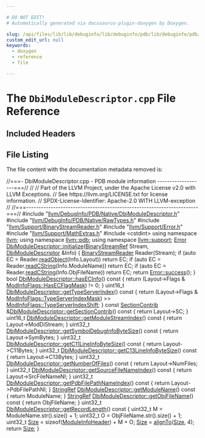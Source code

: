 ```yaml
---

# DO NOT EDIT!
# Automatically generated via docusaurus-plugin-doxygen by Doxygen.

slug: /api/files/lib/lib/debuginfo/lib/debuginfo/pdb/lib/debuginfo/pdb/native/dbimoduledescriptor-cpp
custom_edit_url: null
keywords:
  - doxygen
  - reference
  - file

---
```





# The `DbiModuleDescriptor.cpp` File Reference

<DoxygenPage pluginConfig={pluginConfig}>



## Included Headers

<IncludesList>
<IncludesListItem
  filePath="llvm/DebugInfo/PDB/Native/DbiModuleDescriptor.h"
  permalink="/docs/api/files/include/include/llvm/include/llvm/debuginfo/include/llvm/debuginfo/pdb/include/llvm/debuginfo/pdb/native/dbimoduledescriptor-h"
  isLocal="true" />
<IncludesListItem
  filePath="llvm/DebugInfo/PDB/Native/RawTypes.h"
  permalink="/docs/api/files/include/include/llvm/include/llvm/debuginfo/include/llvm/debuginfo/pdb/include/llvm/debuginfo/pdb/native/rawtypes-h"
  isLocal="true" />
<IncludesListItem
  filePath="llvm/Support/BinaryStreamReader.h"
  permalink="/docs/api/files/include/include/llvm/include/llvm/support/binarystreamreader-h"
  isLocal="true" />
<IncludesListItem
  filePath="llvm/Support/Error.h"
  permalink="/docs/api/files/include/include/llvm/include/llvm/support/error-h"
  isLocal="true" />
<IncludesListItem
  filePath="llvm/Support/MathExtras.h"
  permalink="/docs/api/files/include/include/llvm/include/llvm/support/mathextras-h"
  isLocal="true" />
<IncludesListItem
  filePath="cstdint"
  permalink=""
  isLocal="false" />
</IncludesList>


## File Listing

The file content with the documentation metadata removed is:

<ProgramListing>

<Link id="l00001" /><CodeLine lineNumber="1"><span class="doxyHighlightComment">//===- DbiModuleDescriptor.cpp - PDB module information -------------------===//</span></CodeLine>
<Link id="l00002" /><CodeLine lineNumber="2"><span class="doxyHighlightComment">//</span></CodeLine>
<Link id="l00003" /><CodeLine lineNumber="3"><span class="doxyHighlightComment">// Part of the LLVM Project, under the Apache License v2.0 with LLVM Exceptions.</span></CodeLine>
<Link id="l00004" /><CodeLine lineNumber="4"><span class="doxyHighlightComment">// See https://llvm.org/LICENSE.txt for license information.</span></CodeLine>
<Link id="l00005" /><CodeLine lineNumber="5"><span class="doxyHighlightComment">// SPDX-License-Identifier: Apache-2.0 WITH LLVM-exception</span></CodeLine>
<Link id="l00006" /><CodeLine lineNumber="6"><span class="doxyHighlightComment">//</span></CodeLine>
<Link id="l00007" /><CodeLine lineNumber="7"><span class="doxyHighlightComment">//===----------------------------------------------------------------------===//</span></CodeLine>
<Link id="l00008" /><CodeLine lineNumber="8"></CodeLine>
<Link id="l00009" /><CodeLine lineNumber="9"><span class="doxyHighlightPreprocessor">#include &quot;<a href="/docs/api/files/include/include/llvm/include/llvm/debuginfo/include/llvm/debuginfo/pdb/include/llvm/debuginfo/pdb/native/dbimoduledescriptor-h">llvm/DebugInfo/PDB/Native/DbiModuleDescriptor.h</a>&quot;</span></CodeLine>
<Link id="l00010" /><CodeLine lineNumber="10"><span class="doxyHighlightPreprocessor">#include &quot;<a href="/docs/api/files/include/include/llvm/include/llvm/debuginfo/include/llvm/debuginfo/pdb/include/llvm/debuginfo/pdb/native/rawtypes-h">llvm/DebugInfo/PDB/Native/RawTypes.h</a>&quot;</span></CodeLine>
<Link id="l00011" /><CodeLine lineNumber="11"><span class="doxyHighlightPreprocessor">#include &quot;<a href="/docs/api/files/include/include/llvm/include/llvm/support/binarystreamreader-h">llvm/Support/BinaryStreamReader.h</a>&quot;</span></CodeLine>
<Link id="l00012" /><CodeLine lineNumber="12"><span class="doxyHighlightPreprocessor">#include &quot;<a href="/docs/api/files/include/include/llvm/include/llvm/support/error-h">llvm/Support/Error.h</a>&quot;</span></CodeLine>
<Link id="l00013" /><CodeLine lineNumber="13"><span class="doxyHighlightPreprocessor">#include &quot;<a href="/docs/api/files/include/include/llvm/include/llvm/support/mathextras-h">llvm/Support/MathExtras.h</a>&quot;</span></CodeLine>
<Link id="l00014" /><CodeLine lineNumber="14"><span class="doxyHighlightPreprocessor">#include &lt;cstdint&gt;</span></CodeLine>
<Link id="l00015" /><CodeLine lineNumber="15"></CodeLine>
<Link id="l00016" /><CodeLine lineNumber="16"><span class="doxyHighlightKeyword">using namespace </span><span class="doxyHighlight"><a href="/docs/api/namespaces/llvm">llvm</a>;</span></CodeLine>
<Link id="l00017" /><CodeLine lineNumber="17"><span class="doxyHighlightKeyword">using namespace </span><span class="doxyHighlight"><a href="/docs/api/namespaces/llvm/pdb">llvm::pdb</a>;</span></CodeLine>
<Link id="l00018" /><CodeLine lineNumber="18"><span class="doxyHighlightKeyword">using namespace </span><span class="doxyHighlight"><a href="/docs/api/namespaces/llvm/support">llvm::support</a>;</span></CodeLine>
<Link id="l00019" /><CodeLine lineNumber="19"></CodeLine>
<Link id="l00020" /><CodeLine lineNumber="20" lineLink="/docs/api/classes/llvm/pdb/dbimoduledescriptor/#a8989add5b1e916623998fe78f3e003cb"><span class="doxyHighlight"><a href="/docs/api/classes/llvm/error">Error</a> <a href="/docs/api/classes/llvm/pdb/dbimoduledescriptor/#a8989add5b1e916623998fe78f3e003cb">DbiModuleDescriptor::initialize</a>(<a href="/docs/api/classes/llvm/binarystreamref">BinaryStreamRef</a> Stream,</span></CodeLine>
<Link id="l00021" /><CodeLine lineNumber="21"><span class="doxyHighlight">                                      <a href="/docs/api/classes/llvm/pdb/dbimoduledescriptor/#ae1943a0d00f2c7c99fa2e24b223366c0">DbiModuleDescriptor</a> &amp;Info) &#123;</span></CodeLine>
<Link id="l00022" /><CodeLine lineNumber="22"><span class="doxyHighlight">  <a href="/docs/api/classes/llvm/binarystreamreader">BinaryStreamReader</a> Reader(Stream);</span></CodeLine>
<Link id="l00023" /><CodeLine lineNumber="23"><span class="doxyHighlight">  </span><span class="doxyHighlightKeywordFlow">if</span><span class="doxyHighlight"> (</span><span class="doxyHighlightKeyword">auto</span><span class="doxyHighlight"> EC = Reader.<a href="/docs/api/classes/llvm/binarystreamreader/#a07e25e055f92f545f94821c4a3cbded8">readObject</a>(Info.Layout))</span></CodeLine>
<Link id="l00024" /><CodeLine lineNumber="24"><span class="doxyHighlight">    </span><span class="doxyHighlightKeywordFlow">return</span><span class="doxyHighlight"> EC;</span></CodeLine>
<Link id="l00025" /><CodeLine lineNumber="25"></CodeLine>
<Link id="l00026" /><CodeLine lineNumber="26"><span class="doxyHighlight">  </span><span class="doxyHighlightKeywordFlow">if</span><span class="doxyHighlight"> (</span><span class="doxyHighlightKeyword">auto</span><span class="doxyHighlight"> EC = Reader.<a href="/docs/api/classes/llvm/binarystreamreader/#a1cbc5251f13ad42510760ed61c71e874">readCString</a>(Info.ModuleName))</span></CodeLine>
<Link id="l00027" /><CodeLine lineNumber="27"><span class="doxyHighlight">    </span><span class="doxyHighlightKeywordFlow">return</span><span class="doxyHighlight"> EC;</span></CodeLine>
<Link id="l00028" /><CodeLine lineNumber="28"></CodeLine>
<Link id="l00029" /><CodeLine lineNumber="29"><span class="doxyHighlight">  </span><span class="doxyHighlightKeywordFlow">if</span><span class="doxyHighlight"> (</span><span class="doxyHighlightKeyword">auto</span><span class="doxyHighlight"> EC = Reader.<a href="/docs/api/classes/llvm/binarystreamreader/#a1cbc5251f13ad42510760ed61c71e874">readCString</a>(Info.ObjFileName))</span></CodeLine>
<Link id="l00030" /><CodeLine lineNumber="30"><span class="doxyHighlight">    </span><span class="doxyHighlightKeywordFlow">return</span><span class="doxyHighlight"> EC;</span></CodeLine>
<Link id="l00031" /><CodeLine lineNumber="31"><span class="doxyHighlight">  </span><span class="doxyHighlightKeywordFlow">return</span><span class="doxyHighlight"> <a href="/docs/api/classes/llvm/error/#a4dfd0813c3d0e0a30439b5a3e9196b59">Error::success</a>();</span></CodeLine>
<Link id="l00032" /><CodeLine lineNumber="32"><span class="doxyHighlight">&#125;</span></CodeLine>
<Link id="l00033" /><CodeLine lineNumber="33"></CodeLine>
<Link id="l00034" /><CodeLine lineNumber="34" lineLink="/docs/api/classes/llvm/pdb/dbimoduledescriptor/#a79418db2c549655ab1552df2578076c3"><span class="doxyHighlightKeywordType">bool</span><span class="doxyHighlight"> <a href="/docs/api/classes/llvm/pdb/dbimoduledescriptor/#a79418db2c549655ab1552df2578076c3">DbiModuleDescriptor::hasECInfo</a>()</span><span class="doxyHighlightKeyword"> const </span><span class="doxyHighlight">&#123;</span></CodeLine>
<Link id="l00035" /><CodeLine lineNumber="35"><span class="doxyHighlight">  </span><span class="doxyHighlightKeywordFlow">return</span><span class="doxyHighlight"> (Layout-&gt;Flags &amp; <a href="/docs/api/structs/llvm/pdb/modinfoflags/#a3fdaf72e309f7927e697f9312a275357">ModInfoFlags::HasECFlagMask</a>) != 0;</span></CodeLine>
<Link id="l00036" /><CodeLine lineNumber="36"><span class="doxyHighlight">&#125;</span></CodeLine>
<Link id="l00037" /><CodeLine lineNumber="37"></CodeLine>
<Link id="l00038" /><CodeLine lineNumber="38" lineLink="/docs/api/classes/llvm/pdb/dbimoduledescriptor/#a59bf0870cb6099a8726bb74d638f5045"><span class="doxyHighlight">uint16&#95;t <a href="/docs/api/classes/llvm/pdb/dbimoduledescriptor/#a59bf0870cb6099a8726bb74d638f5045">DbiModuleDescriptor::getTypeServerIndex</a>()</span><span class="doxyHighlightKeyword"> const </span><span class="doxyHighlight">&#123;</span></CodeLine>
<Link id="l00039" /><CodeLine lineNumber="39"><span class="doxyHighlight">  </span><span class="doxyHighlightKeywordFlow">return</span><span class="doxyHighlight"> (Layout-&gt;Flags &amp; <a href="/docs/api/structs/llvm/pdb/modinfoflags/#a5dfb2b6b52f2a2f20f0534a8798f68c2">ModInfoFlags::TypeServerIndexMask</a>) &gt;&gt;</span></CodeLine>
<Link id="l00040" /><CodeLine lineNumber="40"><span class="doxyHighlight">         <a href="/docs/api/structs/llvm/pdb/modinfoflags/#a38a4c462e1a3d6da2a58c49ee03adb45">ModInfoFlags::TypeServerIndexShift</a>;</span></CodeLine>
<Link id="l00041" /><CodeLine lineNumber="41"><span class="doxyHighlight">&#125;</span></CodeLine>
<Link id="l00042" /><CodeLine lineNumber="42"></CodeLine>
<Link id="l00043" /><CodeLine lineNumber="43" lineLink="/docs/api/classes/llvm/pdb/dbimoduledescriptor/#a0ad254ddbc655c83fd68b324570f3dc7"><span class="doxyHighlightKeyword">const</span><span class="doxyHighlight"> <a href="/docs/api/structs/llvm/pdb/sectioncontrib">SectionContrib</a> &amp;<a href="/docs/api/classes/llvm/pdb/dbimoduledescriptor/#a0ad254ddbc655c83fd68b324570f3dc7">DbiModuleDescriptor::getSectionContrib</a>()</span><span class="doxyHighlightKeyword"> const </span><span class="doxyHighlight">&#123;</span></CodeLine>
<Link id="l00044" /><CodeLine lineNumber="44"><span class="doxyHighlight">  </span><span class="doxyHighlightKeywordFlow">return</span><span class="doxyHighlight"> Layout-&gt;SC;</span></CodeLine>
<Link id="l00045" /><CodeLine lineNumber="45"><span class="doxyHighlight">&#125;</span></CodeLine>
<Link id="l00046" /><CodeLine lineNumber="46"></CodeLine>
<Link id="l00047" /><CodeLine lineNumber="47" lineLink="/docs/api/classes/llvm/pdb/dbimoduledescriptor/#a9c8a7829dd7c35a1d5da5f9fb7c4ac22"><span class="doxyHighlight">uint16&#95;t <a href="/docs/api/classes/llvm/pdb/dbimoduledescriptor/#a9c8a7829dd7c35a1d5da5f9fb7c4ac22">DbiModuleDescriptor::getModuleStreamIndex</a>()</span><span class="doxyHighlightKeyword"> const </span><span class="doxyHighlight">&#123;</span></CodeLine>
<Link id="l00048" /><CodeLine lineNumber="48"><span class="doxyHighlight">  </span><span class="doxyHighlightKeywordFlow">return</span><span class="doxyHighlight"> Layout-&gt;ModDiStream;</span></CodeLine>
<Link id="l00049" /><CodeLine lineNumber="49"><span class="doxyHighlight">&#125;</span></CodeLine>
<Link id="l00050" /><CodeLine lineNumber="50"></CodeLine>
<Link id="l00051" /><CodeLine lineNumber="51" lineLink="/docs/api/classes/llvm/pdb/dbimoduledescriptor/#a02784fd83a9488d3bcfaf6fedc521417"><span class="doxyHighlight">uint32&#95;t <a href="/docs/api/classes/llvm/pdb/dbimoduledescriptor/#a02784fd83a9488d3bcfaf6fedc521417">DbiModuleDescriptor::getSymbolDebugInfoByteSize</a>()</span><span class="doxyHighlightKeyword"> const </span><span class="doxyHighlight">&#123;</span></CodeLine>
<Link id="l00052" /><CodeLine lineNumber="52"><span class="doxyHighlight">  </span><span class="doxyHighlightKeywordFlow">return</span><span class="doxyHighlight"> Layout-&gt;SymBytes;</span></CodeLine>
<Link id="l00053" /><CodeLine lineNumber="53"><span class="doxyHighlight">&#125;</span></CodeLine>
<Link id="l00054" /><CodeLine lineNumber="54"></CodeLine>
<Link id="l00055" /><CodeLine lineNumber="55" lineLink="/docs/api/classes/llvm/pdb/dbimoduledescriptor/#ae5afa8751bc7a437a490aa7b419dae7e"><span class="doxyHighlight">uint32&#95;t <a href="/docs/api/classes/llvm/pdb/dbimoduledescriptor/#ae5afa8751bc7a437a490aa7b419dae7e">DbiModuleDescriptor::getC11LineInfoByteSize</a>()</span><span class="doxyHighlightKeyword"> const </span><span class="doxyHighlight">&#123;</span></CodeLine>
<Link id="l00056" /><CodeLine lineNumber="56"><span class="doxyHighlight">  </span><span class="doxyHighlightKeywordFlow">return</span><span class="doxyHighlight"> Layout-&gt;C11Bytes;</span></CodeLine>
<Link id="l00057" /><CodeLine lineNumber="57"><span class="doxyHighlight">&#125;</span></CodeLine>
<Link id="l00058" /><CodeLine lineNumber="58"></CodeLine>
<Link id="l00059" /><CodeLine lineNumber="59" lineLink="/docs/api/classes/llvm/pdb/dbimoduledescriptor/#a4125788602831dbb7794e2288e75b196"><span class="doxyHighlight">uint32&#95;t <a href="/docs/api/classes/llvm/pdb/dbimoduledescriptor/#a4125788602831dbb7794e2288e75b196">DbiModuleDescriptor::getC13LineInfoByteSize</a>()</span><span class="doxyHighlightKeyword"> const </span><span class="doxyHighlight">&#123;</span></CodeLine>
<Link id="l00060" /><CodeLine lineNumber="60"><span class="doxyHighlight">  </span><span class="doxyHighlightKeywordFlow">return</span><span class="doxyHighlight"> Layout-&gt;C13Bytes;</span></CodeLine>
<Link id="l00061" /><CodeLine lineNumber="61"><span class="doxyHighlight">&#125;</span></CodeLine>
<Link id="l00062" /><CodeLine lineNumber="62"></CodeLine>
<Link id="l00063" /><CodeLine lineNumber="63" lineLink="/docs/api/classes/llvm/pdb/dbimoduledescriptor/#a48fb1b0fcfff9605588cc9f04c520db3"><span class="doxyHighlight">uint32&#95;t <a href="/docs/api/classes/llvm/pdb/dbimoduledescriptor/#a48fb1b0fcfff9605588cc9f04c520db3">DbiModuleDescriptor::getNumberOfFiles</a>()</span><span class="doxyHighlightKeyword"> const </span><span class="doxyHighlight">&#123;</span></CodeLine>
<Link id="l00064" /><CodeLine lineNumber="64"><span class="doxyHighlight">  </span><span class="doxyHighlightKeywordFlow">return</span><span class="doxyHighlight"> Layout-&gt;NumFiles;</span></CodeLine>
<Link id="l00065" /><CodeLine lineNumber="65"><span class="doxyHighlight">&#125;</span></CodeLine>
<Link id="l00066" /><CodeLine lineNumber="66"></CodeLine>
<Link id="l00067" /><CodeLine lineNumber="67" lineLink="/docs/api/classes/llvm/pdb/dbimoduledescriptor/#a4e8622c0a30712ec7a667a8a12f8a52b"><span class="doxyHighlight">uint32&#95;t <a href="/docs/api/classes/llvm/pdb/dbimoduledescriptor/#a4e8622c0a30712ec7a667a8a12f8a52b">DbiModuleDescriptor::getSourceFileNameIndex</a>()</span><span class="doxyHighlightKeyword"> const </span><span class="doxyHighlight">&#123;</span></CodeLine>
<Link id="l00068" /><CodeLine lineNumber="68"><span class="doxyHighlight">  </span><span class="doxyHighlightKeywordFlow">return</span><span class="doxyHighlight"> Layout-&gt;SrcFileNameNI;</span></CodeLine>
<Link id="l00069" /><CodeLine lineNumber="69"><span class="doxyHighlight">&#125;</span></CodeLine>
<Link id="l00070" /><CodeLine lineNumber="70"></CodeLine>
<Link id="l00071" /><CodeLine lineNumber="71" lineLink="/docs/api/classes/llvm/pdb/dbimoduledescriptor/#a1831f3b7145dc08744dc15f64e27112b"><span class="doxyHighlight">uint32&#95;t <a href="/docs/api/classes/llvm/pdb/dbimoduledescriptor/#a1831f3b7145dc08744dc15f64e27112b">DbiModuleDescriptor::getPdbFilePathNameIndex</a>()</span><span class="doxyHighlightKeyword"> const </span><span class="doxyHighlight">&#123;</span></CodeLine>
<Link id="l00072" /><CodeLine lineNumber="72"><span class="doxyHighlight">  </span><span class="doxyHighlightKeywordFlow">return</span><span class="doxyHighlight"> Layout-&gt;PdbFilePathNI;</span></CodeLine>
<Link id="l00073" /><CodeLine lineNumber="73"><span class="doxyHighlight">&#125;</span></CodeLine>
<Link id="l00074" /><CodeLine lineNumber="74"></CodeLine>
<Link id="l00075" /><CodeLine lineNumber="75" lineLink="/docs/api/classes/llvm/pdb/dbimoduledescriptor/#ac585b99a3e1600f4001156523a398f6f"><span class="doxyHighlight"><a href="/docs/api/classes/llvm/stringref">StringRef</a> <a href="/docs/api/classes/llvm/pdb/dbimoduledescriptor/#ac585b99a3e1600f4001156523a398f6f">DbiModuleDescriptor::getModuleName</a>()</span><span class="doxyHighlightKeyword"> const </span><span class="doxyHighlight">&#123; </span><span class="doxyHighlightKeywordFlow">return</span><span class="doxyHighlight"> ModuleName; &#125;</span></CodeLine>
<Link id="l00076" /><CodeLine lineNumber="76"></CodeLine>
<Link id="l00077" /><CodeLine lineNumber="77" lineLink="/docs/api/classes/llvm/pdb/dbimoduledescriptor/#a92ffe01806eaa5983fea07af64ee0de3"><span class="doxyHighlight"><a href="/docs/api/classes/llvm/stringref">StringRef</a> <a href="/docs/api/classes/llvm/pdb/dbimoduledescriptor/#a92ffe01806eaa5983fea07af64ee0de3">DbiModuleDescriptor::getObjFileName</a>()</span><span class="doxyHighlightKeyword"> const </span><span class="doxyHighlight">&#123; </span><span class="doxyHighlightKeywordFlow">return</span><span class="doxyHighlight"> ObjFileName; &#125;</span></CodeLine>
<Link id="l00078" /><CodeLine lineNumber="78"></CodeLine>
<Link id="l00079" /><CodeLine lineNumber="79" lineLink="/docs/api/classes/llvm/pdb/dbimoduledescriptor/#a10eb64827d554cce84091956bdb6a170"><span class="doxyHighlight">uint32&#95;t <a href="/docs/api/classes/llvm/pdb/dbimoduledescriptor/#a10eb64827d554cce84091956bdb6a170">DbiModuleDescriptor::getRecordLength</a>()</span><span class="doxyHighlightKeyword"> const </span><span class="doxyHighlight">&#123;</span></CodeLine>
<Link id="l00080" /><CodeLine lineNumber="80"><span class="doxyHighlight">  uint32&#95;t M = ModuleName.str().size() + 1;</span></CodeLine>
<Link id="l00081" /><CodeLine lineNumber="81"><span class="doxyHighlight">  uint32&#95;t O = ObjFileName.str().size() + 1;</span></CodeLine>
<Link id="l00082" /><CodeLine lineNumber="82"><span class="doxyHighlight">  uint32&#95;t <a href="/docs/api/files/lib/lib/analysis/inlineorder-cpp/#a7ee6f0cb51c3b9056199e9a0001fe8c3a6f6cb72d544962fa333e2e34ce64f719">Size</a> = </span><span class="doxyHighlightKeyword">sizeof</span><span class="doxyHighlight">(<a href="/docs/api/structs/llvm/pdb/moduleinfoheader">ModuleInfoHeader</a>) + M + O;</span></CodeLine>
<Link id="l00083" /><CodeLine lineNumber="83"><span class="doxyHighlight">  <a href="/docs/api/files/lib/lib/analysis/inlineorder-cpp/#a7ee6f0cb51c3b9056199e9a0001fe8c3a6f6cb72d544962fa333e2e34ce64f719">Size</a> = <a href="/docs/api/namespaces/llvm/#ab102f0f12dd38aeea5906b1d80c792ff">alignTo</a>(<a href="/docs/api/files/lib/lib/analysis/inlineorder-cpp/#a7ee6f0cb51c3b9056199e9a0001fe8c3a6f6cb72d544962fa333e2e34ce64f719">Size</a>, 4);</span></CodeLine>
<Link id="l00084" /><CodeLine lineNumber="84"><span class="doxyHighlight">  </span><span class="doxyHighlightKeywordFlow">return</span><span class="doxyHighlight"> <a href="/docs/api/files/lib/lib/analysis/inlineorder-cpp/#a7ee6f0cb51c3b9056199e9a0001fe8c3a6f6cb72d544962fa333e2e34ce64f719">Size</a>;</span></CodeLine>
<Link id="l00085" /><CodeLine lineNumber="85"><span class="doxyHighlight">&#125;</span></CodeLine>

</ProgramListing>


</DoxygenPage>

